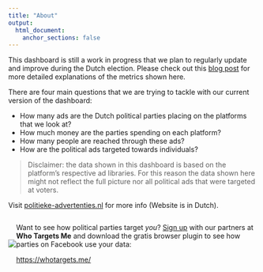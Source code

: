 ```yaml
---
title: "About"
output:
  html_document:
    anchor_sections: false
---
```


This dashboard is still a work in progress that we plan to regularly update and improve during the Dutch election. Please check out this [blog post](https://politieke-advertenties.nl/waar-komen-onze-data-vandaan/) for more detailed explanations of the metrics shown here.

There are four main questions that we are trying to tackle with our current version of the dashboard:

+ How many ads are the Dutch political parties placing on the platforms that we look at?
+ How much money are the parties spending on each platform?
+ How many people are reached through these ads?
+ How are the political ads targeted towards individuals?

> Disclaimer: the data shown in this dashboard is based on the platform's respective ad libraries. For this reason the data shown here might not reflect the full picture nor all political ads that were targeted at voters.

Visit [politieke-advertenties.nl](https://politieke-advertenties.nl/) for more info (Website is in Dutch).



:::: {style="display: flex; justify-content: center; align-items: center;" }

::: {}
![](https://pbs.twimg.com/profile_images/1269917312821444610/Q-bBVTQq_400x400.jpg)
:::

::: {}
Want to see how political parties target *you*? [Sign up](https://whotargets.me/) with our partners at **Who Targets Me** and download the gratis browser plugin to see how parties on Facebook use your data:

[https://whotargets.me/](https://whotargets.me/)
:::

::::



